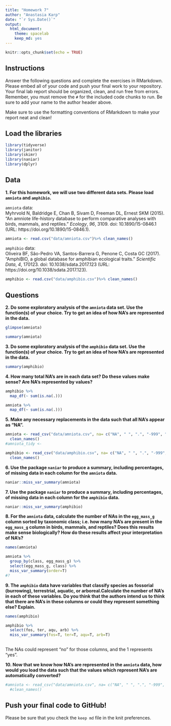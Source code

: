 ```yaml
---
title: "Homework 7"
author: "Anastasia Karp"
date: "`r Sys.Date()`"
output:
  html_document: 
    theme: spacelab
    keep_md: yes
---
```


```r
knitr::opts_chunk$set(echo = TRUE)
```

## Instructions
Answer the following questions and complete the exercises in RMarkdown. Please embed all of your code and push your final work to your repository. Your final lab report should be organized, clean, and run free from errors. Remember, you must remove the `#` for the included code chunks to run. Be sure to add your name to the author header above.  

Make sure to use the formatting conventions of RMarkdown to make your report neat and clean!  

## Load the libraries
```r
library(tidyverse)
library(janitor)
library(skimr)
library(naniar)
library(dplyr)
``` 

## Data
**1. For this homework, we will use two different data sets. Please load `amniota` and `amphibio`.**  

`amniota` data:  
Myhrvold N, Baldridge E, Chan B, Sivam D, Freeman DL, Ernest SKM (2015). “An amniote life-history
database to perform comparative analyses with birds, mammals, and reptiles.” _Ecology_, *96*, 3109.
doi: 10.1890/15-0846.1 (URL: https://doi.org/10.1890/15-0846.1).
```r
amniota <- read.csv("data/amniota.csv")%>% clean_names()
```

`amphibio` data:  
Oliveira BF, São-Pedro VA, Santos-Barrera G, Penone C, Costa GC (2017). “AmphiBIO, a global database
for amphibian ecological traits.” _Scientific Data_, *4*, 170123. doi: 10.1038/sdata.2017.123 (URL:
https://doi.org/10.1038/sdata.2017.123).
```r
amphibio <- read.csv("data/amphibio.csv")%>% clean_names()
```

## Questions  
**2. Do some exploratory analysis of the `amniota` data set. Use the function(s) of your choice. Try to get an idea of how NA's are represented in the data.**  
```r
glimpse(amniota)
```

```r
summary(amniota)
```


**3. Do some exploratory analysis of the `amphibio` data set. Use the function(s) of your choice. Try to get an idea of how NA's are represented in the data.**  
```r
summary(amphibio)
```

**4. How many total NA's are in each data set? Do these values make sense? Are NA's represented by values?**   
```r
amphibio %>% 
  map_df(~ sum(is.na(.)))
```

```r
amniota %>% 
  map_df(~ sum(is.na(.)))
```


**5. Make any necessary replacements in the data such that all NA's appear as "NA".**   
```r
amniota <- read_csv("data/amniota.csv", na= c("NA", " ", ".", "-999", "not measure")) %>% 
  clean_names() 
#amniota_tidy <- 
```

```r
amphibio <- read_csv("data/amphibio.csv", na= c("NA", " ", ".", "-999", "not measure")) %>% 
  clean_names() 
```


**6. Use the package `naniar` to produce a summary, including percentages, of missing data in each column for the `amniota` data.**  
```r
naniar::miss_var_summary(amniota)
```

**7. Use the package `naniar` to produce a summary, including percentages, of missing data in each column for the `amphibio` data.**
```r
naniar::miss_var_summary(amphibio)
```

**8. For the `amniota` data, calculate the number of NAs in the `egg_mass_g` column sorted by taxonomic class; i.e. how many NA's are present in the `egg_mass_g` column in birds, mammals, and reptiles? Does this results make sense biologically? How do these results affect your interpretation of NA's?**  
```r
names(amniota)
```


```r
amniota %>% 
  group_by(class, egg_mass_g) %>%
  select(egg_mass_g, class) %>%
  miss_var_summary(order=T)
#?
```

**9. The `amphibio` data have variables that classify species as fossorial (burrowing), terrestrial, aquatic, or arboreal.Calculate the number of NA's in each of these variables. Do you think that the authors intend us to think that there are NA's in these columns or could they represent something else? Explain.**
```r
names(amphibio)
```


```r
amphibio %>% 
  select(fos, ter, aqu, arb) %>% 
  miss_var_summary(fos=T, ter=T, aqu=T, arb=T)
  
```
The NAs could represent "no" for those columns, and the 1 represents "yes".

**10. Now that we know how NA's are represented in the `amniota` data, how would you load the data such that the values which represent NA's are automatically converted?**
```r
#amniota <- read_csv("data/amniota.csv", na= c("NA", " ", ".", "-999", "not measure")) %>% 
  #clean_names() 
```

## Push your final code to GitHub!
Please be sure that you check the `keep md` file in the knit preferences.  